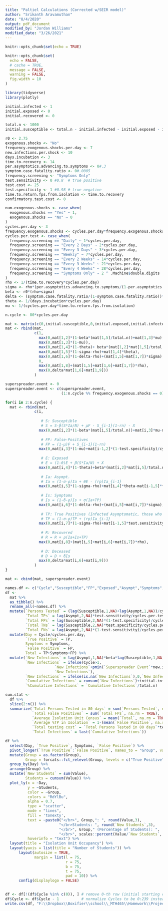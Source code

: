```yaml
---
title: "Paltiel Calculations (Corrected w/SEIR model)"
author: "Srikanth Aravamuthan"
date: "8/4/2020"
output: pdf_document
modified_by: "Jordan Williams"
modified_date: "3/26/2021"
---
```


```r
knitr::opts_chunk$set(echo = TRUE)

knitr::opts_chunk$set(
  echo = FALSE,
  # cache = TRUE, 
  message = FALSE,
  warning = FALSE, 
  fig.width = 10
)

library(tidyverse)
library(plotly)

```

```r
initial.infected <- 1
initial.exposed <- 0
initial.recovered <- 0

total.n <- 1000
initial.susceptible <- total.n - initial.infected - initial.exposed - initial.recovered

r0 <- 2.75
exogenous.shocks <- "No"
frequency.exogenous.shocks.per.day <- 7
new.infections.per.shock <- 10
days.incubation <- 3
time.to.recovery <- 14
per.asymptotics.advancing.to.symptoms <- 0#.3
symptom.case.fatality.ratio <- 0#.0005
frequency.screening <- "Symptoms Only"
test.sensitivity <- 0 #0.8  # true positive
test.cost <- 25
test.specificity <- 1 #0.98 # true negative
time.to.return.fps.from.isolation <- time.to.recovery
confirmatory.test.cost <- 0

```

```r
num.exogenous.shocks <- case_when(
  exogenous.shocks == "Yes" ~ 1,
  exogenous.shocks == "No" ~ 0
)
cycles.per.day <- 3
frequency.exogenous.shocks <- cycles.per.day*frequency.exogenous.shocks.per.day
cycles.per.test <- case_when(
  frequency.screening == "Daily" ~ 1*cycles.per.day,
  frequency.screening == "Every 2 Days" ~ 2*cycles.per.day,
  frequency.screening == "Every 3 Days" ~ 3*cycles.per.day,
  frequency.screening == "Weekly" ~ 7*cycles.per.day,
  frequency.screening == "Every 2 Weeks" ~ 14*cycles.per.day,
  frequency.screening == "Every 3 Weeks" ~ 21*cycles.per.day,
  frequency.screening == "Every 4 Weeks" ~ 28*cycles.per.day,
  frequency.screening == "Symptoms Only" ~ 2 ^ .Machine$double.digits
)
rho <- 1/(time.to.recovery*cycles.per.day)
sigma <- rho*(per.asymptotics.advancing.to.symptoms/(1-per.asymptotics.advancing.to.symptoms))
beta <- r0*(rho+sigma)
delta <- (symptom.case.fatality.ratio/(1-symptom.case.fatality.ratio))*rho
theta <- 1/(days.incubation*cycles.per.day)
mu <- 1/(cycles.per.day*time.to.return.fps.from.isolation)

```

```r
n.cycle <- 80*cycles.per.day

mat <- matrix(c(0,initial.susceptible,0,initial.exposed,initial.infected,0,0,initial.recovered,0), nrow = 1)
mat <- rbind(mat,
             c(1,
               max(0,mat[1,2]*(1-beta*(mat[1,5]/total.n))+mat[1,3]*mu),
               max(0,mat[1,3]*(1-mu)),
               max(0,mat[1,4]*(1-theta)+ beta*(mat[1,2]*mat[1,5]/total.n)),
               max(0,mat[1,5]*(1-sigma-rho)+mat[1,4]*theta),
               max(0,mat[1,6]*(1-delta-rho)+(mat[1,5]+mat[1,7])*sigma),
               0,
               max(0,mat[1,8]+(mat[1,5]+mat[1,6]+mat[1,7])*rho),
               max(0,delta*mat[1,6]+mat[1,9]))
             )

superspreader.event <- 0
superspreader.event <- c(superspreader.event, 
                         (1:n.cycle %% frequency.exogenous.shocks == 0)*num.exogenous.shocks)

for(i in 2:n.cycle) {
  mat <- rbind(mat,
             c(i,
               
                # S: Susceptible
                # S = S-β(S*Ia/N) + μF - S_{i-1}(1-rn) - X
               max(0,mat[i,2]*(1-beta*(mat[i,5]/total.n))+mat[i,3]*mu-mat[i-1,2]*(1-test.specificity)/cycles.per.test-superspreader.event[i+1]*new.infections.per.shock),
               
                # FP: False-Positives
                # FP = (1-μ)F + S_{i-1}(1-rn)
               max(0,mat[i,3]*(1-mu)+mat[i-1,2]*(1-test.specificity)/cycles.per.test),
               
                # E: Exposed
                # E = (1-θ)E + β(S*Ia/N) + X
               max(0,mat[i,4]*(1-theta)+beta*(mat[i,2]*mat[i,5]/total.n)+superspreader.event[i+1]*new.infections.per.shock),
               
                # Ia: Asympt.
                # Ia = (1-σ-ρ)Ia + θE - (rp)Ia_{i-1}
               max(0,mat[i,5]*(1-sigma-rho)+mat[i,4]*theta-mat[i-1,5]*test.sensitivity/cycles.per.test),
               
                # Is: Symptoms
                # Is = (1-δ-ρ)Is + σ(Ia+TP)
               max(0,mat[i,6]*(1-delta-rho)+(mat[i,5]+mat[i,7])*sigma),
               
                # TP: True Positives (Infected Asymptomatic, those who test positive)
                # TP = (1-σ-ρ)TP + (rp)Ia_{i-1}
               max(0,mat[i,7]*(1-sigma-rho)+mat[i-1,5]*test.sensitivity/cycles.per.test),
               
                # R: Recovered
                # R = R + ρ(Ia+Is+TP)               
               max(0,mat[i,8]+(mat[i,5]+mat[i,6]+mat[i,7])*rho),
               
                # D: Deceased
                # D = D + δIs
               max(0,delta*mat[i,6]+mat[i,9]))
             )
}

mat <- cbind(mat, superspreader.event)

```

```r
names.df <- c("Cycle","Susceptible","FP","Exposed","Asympt","Symptoms","TP","Recovered","Dead","Superspreader Event")
df <- 
  mat %>% 
  as_tibble() %>% 
  rename_all(~names.df) %>% 
  mutate(`Persons Tested` = (lag(Susceptible,1,NA)+lag(Asympt,1,NA))/cycles.per.test,
         `Total TPs` = lag(Asympt,2,NA)*test.sensitivity/cycles.per.test,
         `Total FPs` = lag(Susceptible,2,NA)*(1-test.specificity)/cycles.per.test,
         `Total TNs` = lag(Susceptible,2,NA)*test.specificity/cycles.per.test,
         `Total FNs` = lag(Asympt,2,NA)*(1-test.sensitivity)/cycles.per.test) %>% 
  mutate(Day = Cycle/cycles.per.day,
         `True Positive` = TP,
         Symptoms = Symptoms,
         `False Positive` = FP,
         Total = TP+Symptoms+FP) %>% 
  mutate(`New Infections` = lag(Asympt,1,NA)*beta*lag(Susceptible,1,NA)/(total.n),
         `New Infections` = ifelse(Cycle>1,
                      `New Infections`+pmin(`Superspreader Event`*new.infections.per.shock,lag(Susceptible,1,NA)),
                      `New Infections`),
         `New Infections` = ifelse(is.na(`New Infections`),0,`New Infections`),
         `Cumulative Infections` = cumsum(`New Infections`)+initial.infected+initial.recovered+initial.exposed,
         `%Cumulative Infections` = `Cumulative Infections`/total.n)

```

```r
sum.stat <- 
  df %>% 
  slice(2:n()) %>% 
  summarize(`Total Persons Tested in 80 days` = sum(`Persons Tested`, na.rm = TRUE),
            `Total False Positives` = sum(`Total FPs`, na.rm = TRUE),
            `Average Isolation Unit Census` = mean(`Total`, na.rm = TRUE),
            `Average %TP in Isolation` = 1-(mean(`False Positive`, na.rm = TRUE)/mean(`Total`, na.rm = TRUE)),
            `Total testing cost` = `Total Persons Tested in 80 days`*test.cost,
            `Total Infections` = last(`Cumulative Infections`))

```

```r
df %>% 
  select(Day, `True Positive`, Symptoms, `False Positive`) %>% 
  pivot_longer(`True Positive`:`False Positive`, names_to = "Group", values_to = "Value") %>% 
  mutate(Group = as.factor(Group),
         Group = forcats::fct_relevel(Group, levels = c("True Positive", "Symptoms", "False Positive"))) %>% 
  group_by(Day) %>% 
  arrange(Group) %>% 
  mutate(`New Students` = sum(Value),
         Students = cumsum(Value)) %>% 
  plot_ly(x = ~Day, 
          y = ~Students, 
          color = ~Group, 
          colors = "RdYlBu",
          alpha = 0.7,
          type = "scatter",
          mode = "lines",
          fill = 'tonexty',
          text = ~paste0("</br>", Group,": ", round(Value,3),
                        "</br>Students: ", round(`New Students`,3),
                        "</br>", Group," (Percentage of Students): ", 
                        "</br>", scales::percent(Value/`New Students`, accuracy = 0.1)), 
          hoverinfo = "text") %>% 
  layout(title = "Isolation Unit Occupancy") %>% 
  layout(yaxis = list(title = "Number of Students")) %>% 
      layout(autosize = TRUE, 
             margin = list(l = 75,
                           r = 75,
                           b = 75,
                           t = 75,
                           pad = 10)) %>%
      config(displaylogo = FALSE)
  
```

```r
df <- df[!(df$Cycle %in% c(0)), ] # remove 0-th row (initial starting condition)
df$Cycle <- df$Cycle - 1          # normalize Cycles to be 0:239 instead of 1:240
write.csv(df, "F:\\Dropbox\\Boxifier\\school\\_MTH465\\Homework\\Project\\Post\\references\\paltiel\\corrected_data.csv", row.names=FALSE)
```
